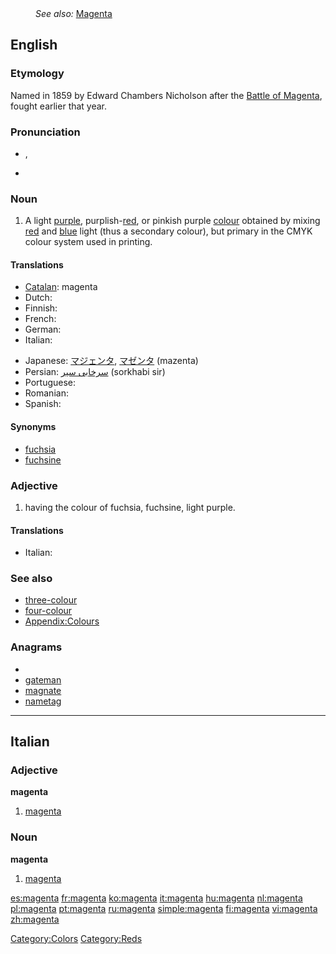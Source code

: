 {{wikipedia}}
: ''See also:'' [[Magenta]]
==English==

===Etymology===
Named in 1859 by Edward Chambers Nicholson after the [[w:Battle of Magenta|Battle of Magenta]], fought earlier that year.

===Pronunciation===
* {{a|GenAm}} {{IPA|/məˈʤɛntə/}}, {{SAMPA|/m@"dZEnt@/}}
* {{hyphenation|ma|gen|ta}}

===Noun===
{{en-noun}}

# A light [[purple]], purplish-[[red]], or pinkish purple [[colour]] obtained by mixing [[red]] and [[blue]] light (thus a secondary colour), but primary in the CMYK colour system used in printing.
#: {{color panel|web magenta (additive magenta)|FF00FF}}
#: {{color panel|printer's magenta (subtractive magenta)|FF0090}}
#: {{color panel|Prismacolor magenta (orginal magenta)|CA1F7B}}

====Translations====
{{trans-top|colour}}
* [[Catalan]]: magenta
* Dutch: {{t+|nl|magenta}}
* Finnish: {{t+|fi|magenta}}
* French: {{t+|fr|magenta}}
* German: {{t-|de|magenta}}
* Italian: {{t+|it|magenta}}
{{trans-mid}}
* Japanese: [[マジェンタ]], [[マゼンタ]] (mazenta)
* Persian: [[سرخابی سیر]] (sorkhabi sir)
* Portuguese: {{t+|pt|magenta}}
* Romanian: {{t+|ro|mov}}
* Spanish: {{t+|es|magenta}}
{{trans-bottom}}

====Synonyms====
* [[fuchsia]]
* [[fuchsine]]

===Adjective===
{{en-adj}}

# having the colour of fuchsia, fuchsine, light purple.

====Translations====
{{trans-top|colour}}
* Italian: {{t+|it|magenta}}
{{trans-mid}}
{{trans-bottom}}

===See also===
* [[three-colour]]
* [[four-colour]]
* [[Appendix:Colours]]

===Anagrams===
* {{alphagram|aaegmnt}}
* [[gateman#English|gateman]]
* [[magnate#English|magnate]]
* [[nametag#English|nametag]]

[[Category:Colors]]
[[Category:Reds]]

----

==Italian==

===Adjective===
'''magenta''' {{inv}}

# [[#English|magenta]]

===Noun===
'''magenta''' {{m}} {{inv}}

# [[#English|magenta]]

[[es:magenta]]
[[fr:magenta]]
[[ko:magenta]]
[[it:magenta]]
[[hu:magenta]]
[[nl:magenta]]
[[pl:magenta]]
[[pt:magenta]]
[[ru:magenta]]
[[simple:magenta]]
[[fi:magenta]]
[[vi:magenta]]
[[zh:magenta]]